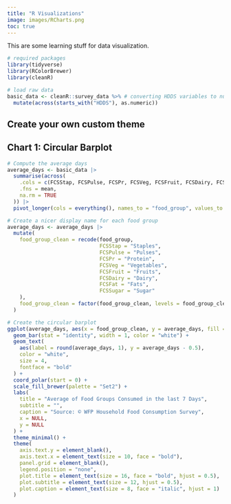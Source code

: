 ```yaml
---
title: "R Visualizations"
image: images/RCharts.png
toc: true
---
```


This are some learning stuff for data visualization.

```r
# required packages
library(tidyverse)
library(RColorBrewer)
library(cleanR)

# load raw data
basic_data <- cleanR::survey_data %>% # converting HDDS variables to numeric
  mutate(across(starts_with("HDDS"), as.numeric))

```

## Create your own custom theme




## Chart 1: Circular Barplot

```r
# Compute the average days
average_days <- basic_data |>
  summarise(across(
    .cols = c(FCSStap, FCSPulse, FCSPr, FCSVeg, FCSFruit, FCSDairy, FCSFat, FCSSugar),
    .fns = mean,
    na.rm = TRUE
  )) |>
  pivot_longer(cols = everything(), names_to = "food_group", values_to = "average_days")

# Create a nicer display name for each food group
average_days <- average_days |>
  mutate(
    food_group_clean = recode(food_group,
                              FCSStap = "Staples",
                              FCSPulse = "Pulses",
                              FCSPr = "Protein",
                              FCSVeg = "Vegetables",
                              FCSFruit = "Fruits",
                              FCSDairy = "Dairy",
                              FCSFat = "Fats",
                              FCSSugar = "Sugar"
    ),
    food_group_clean = factor(food_group_clean, levels = food_group_clean)
  )

# Create the circular barplot
ggplot(average_days, aes(x = food_group_clean, y = average_days, fill = food_group_clean)) +
  geom_bar(stat = "identity", width = 1, color = "white") +
  geom_text(
    aes(label = round(average_days, 1), y = average_days - 0.5),
    color = "white",
    size = 4,
    fontface = "bold"
  ) +
  coord_polar(start = 0) +
  scale_fill_brewer(palette = "Set2") +
  labs(
    title = "Average of Food Groups Consumed in the last 7 Days",
    subtitle = "",
    caption = "Source: © WFP Household Food Consumption Survey",
    x = NULL,
    y = NULL
  ) +
  theme_minimal() +
  theme(
    axis.text.y = element_blank(),
    axis.text.x = element_text(size = 10, face = "bold"),
    panel.grid = element_blank(),
    legend.position = "none",
    plot.title = element_text(size = 16, face = "bold", hjust = 0.5),
    plot.subtitle = element_text(size = 12, hjust = 0.5),
    plot.caption = element_text(size = 8, face = "italic", hjust = 1)
  )

```




